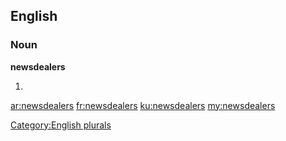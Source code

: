 ==English==

===Noun===
'''newsdealers'''

# {{plural of|[[newsdealer]]}}

[[Category:English plurals]]

[[ar:newsdealers]]
[[fr:newsdealers]]
[[ku:newsdealers]]
[[my:newsdealers]]